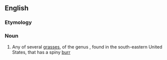 ==English==

===Etymology===
{{compound|sand|bur|lang=en}}

===Noun===
{{wikipedia}}
{{en-noun}}

# Any of several [[grass]]es, of the genus {{taxlink|Cenchrus|genus}}, found in the south-eastern United States, that has a spiny [[burr]]